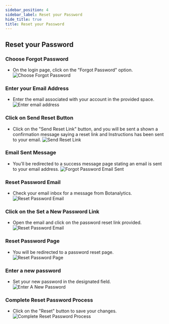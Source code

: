 ```yaml
---
sidebar_position: 4
sidebar_label: Reset your Password
hide_title: true
title: Reset your Password
---
```



## Reset your Password

### Choose Forgot Password

- On the login page, click on the "Forgot Password" option.
  <img src={ForgotPassword} alt="Choose Forgot Password" />

### Enter your Email Address

- Enter the email associated with your account in the provided space.
  <img src={ForgotPasswordEnterEmail} alt="Enter email address" />

### Click on Send Reset Button

- Click on the "Send Reset Link" button, and you will be sent a shown a confirmation message saying a reset link and Instructions has been sent to your email.
  <img src={ForgotPasswordSendResetLink} alt="Send Reset Link" />

### Email Sent Message

- You'll be redirected to a success message page stating an email is sent to your email address.
  <img src={ForgotPasswordEmailSend} alt="Forgot Password Email Sent" />

### Reset Password Email

- Check your email inbox for a message from Botanalytics.
  <img src={ForgotPasswordResetEmail} alt="Reset Password Email" />

### Click on the Set a New Password Link

- Open the email and click on the password reset link provided.
  <img src={ForgotPasswordSetAPasswordEmail} alt="Reset Password Email" />

### Reset Password Page

- You will be redirected to a password reset page.
  <img src={ResetPassword} alt="Reset Password Page" />

### Enter a new password

- Set your new password in the designated field.
  <img src={ResetPasswordEntered} alt="Enter A New Password" />

### Complete Reset Password Process

- Click on the "Reset"  button to save your changes.
  <img src={ResetPasswordButton} alt="Complete Reset Password Process" />